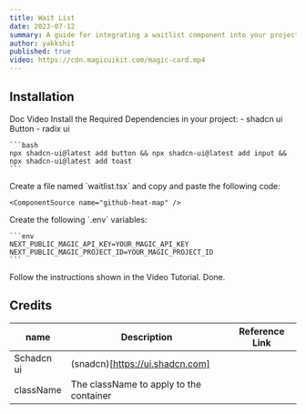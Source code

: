 ```yaml
---
title: Wait List
date: 2023-07-12
summary: A guide for integrating a waitlist component into your project.
author: yakkshit
published: true
video: https://cdn.magicuikit.com/magic-card.mp4
---
```


<SupportOverlay videoSrc="https://www.youtube.com/embed/uAOx1611_iw?si=EaKMn3bknh8yWJ0G&amp;controls=0" supportLink="https://www.cedzlabs.com/payments" />

<ComponentPreview name="github-heat-map-demo" />

## Installation

<Tabs defaultValue="doc">

<TabsList>
  <TabsTrigger value="doc">Doc</TabsTrigger>
  <TabsTrigger value="video">Video</TabsTrigger>
</TabsList>

<TabsContent value="doc">

<Steps>
  <Step>
  Install the Required Dependencies in your project:
    - shadcn ui Button
    - radix ui

    ```bash
    npx shadcn-ui@latest add button && npx shadcn-ui@latest add input && npx shadcn-ui@latest add toast
    ```
  </Step>
  
  <Step>
    Create a file named `waitlist.tsx` and copy and paste the following code:

    <ComponentSource name="github-heat-map" />

  </Step>
  
  <Step>
  Create the following `.env` variables:

    ```env
    NEXT_PUBLIC_MAGIC_API_KEY=YOUR_MAGIC_API_KEY
    NEXT_PUBLIC_MAGIC_PROJECT_ID=YOUR_MAGIC_PROJECT_ID
    ```
  </Step>
</Steps>

</TabsContent>

<TabsContent value="video">

<Steps>
  <Step>
  Follow the instructions shown in the Video Tutorial.
  <VideoEmbed src="https://cdn.magicuikit.com/magic-card.mp4" text="
  ## New Text to be done "/>
  </Step>
  <Step>Done.</Step>
</Steps>

</TabsContent>

</Tabs>

## Credits

| name      | Description                             | Reference Link      |
| --------- | --------------------------------------- |---------------------|
| Schadcn ui| (snadcn)[https://ui.shadcn.com]         |                     |
| className | The className to apply to the container |                     |

